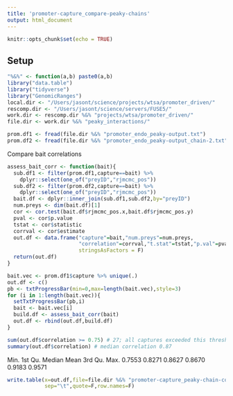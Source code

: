 ```yaml
---
title: 'promoter-capture_compare-peaky-chains'
output: html_document
---
```


```r
knitr::opts_chunk$set(echo = TRUE)
```

## Setup 

```r
"%&%" <- function(a,b) paste0(a,b)
library("data.table")
library("tidyverse")
library("GenomicRanges")
local.dir <- "/Users/jasont/science/projects/wtsa/promoter_driven/"
rescomp.dir <- "/Users/jasont/science/servers/FUSE5/"
work.dir <- rescomp.dir %&% "projects/wtsa/promoter_driven/"
file.dir <- work.dir %&% "peaky_interactions/"
```

```r
prom.df1 <- fread(file.dir %&% "promoter_endo_peaky-output.txt")
prom.df2 <- fread(file.dir %&% "promoter_endo_peaky-output_chain-2.txt")
```

Compare bait correlations
```r
assess_bait_corr <- function(bait){
  sub.df1 <- filter(prom.df1,capture==bait) %>%
    dplyr::select(one_of("preyID","rjmcmc_pos"))
  sub.df2 <- filter(prom.df2,capture==bait) %>%
    dplyr::select(one_of("preyID","rjmcmc_pos"))
  bait.df <- dplyr::inner_join(sub.df1,sub.df2,by="preyID")
  num.preys <- dim(bait.df)[1]
  cor <- cor.test(bait.df$rjmcmc_pos.x,bait.df$rjmcmc_pos.y)
  pval <- cor$p.value
  tstat <- cor$statistic
  corrval <- cor$estimate
  out.df <- data.frame("capture"=bait,"num.preys"=num.preys,
                       "correlation"=corrval,"t.stat"=tstat,"p.val"=pval,
                       stringsAsFactors = F)
  return(out.df)
}
```

```r
bait.vec <- prom.df1$capture %>% unique(.)
out.df <- c()
pb <- txtProgressBar(min=0,max=length(bait.vec),style=3)
for (i in 1:length(bait.vec)){
  setTxtProgressBar(pb,i)
  bait <- bait.vec[i]
  build.df <- assess_bait_corr(bait)
  out.df <- rbind(out.df,build.df)
}
```

```r
sum(out.df$correlation >= 0.75) # 27; all captures exceeded this threshold
summary(out.df$correlation) # median correlation 0.87 
```

   Min. 1st Qu.  Median    Mean 3rd Qu.    Max. 
 0.7553  0.8271  0.8627  0.8670  0.9183  0.9571
 
```r
write.table(x=out.df,file=file.dir %&% "promoter-capture_peaky-chain-correlations.txt",
            sep="\t",quote=F,row.names=F)
```
 
 